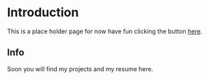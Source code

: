 # Introduction
 
This is a place holder page for now have fun clicking the button <a href="https://gatty.dev/another">here</a>.

## Info

Soon you will find my projects and my resume here. 
